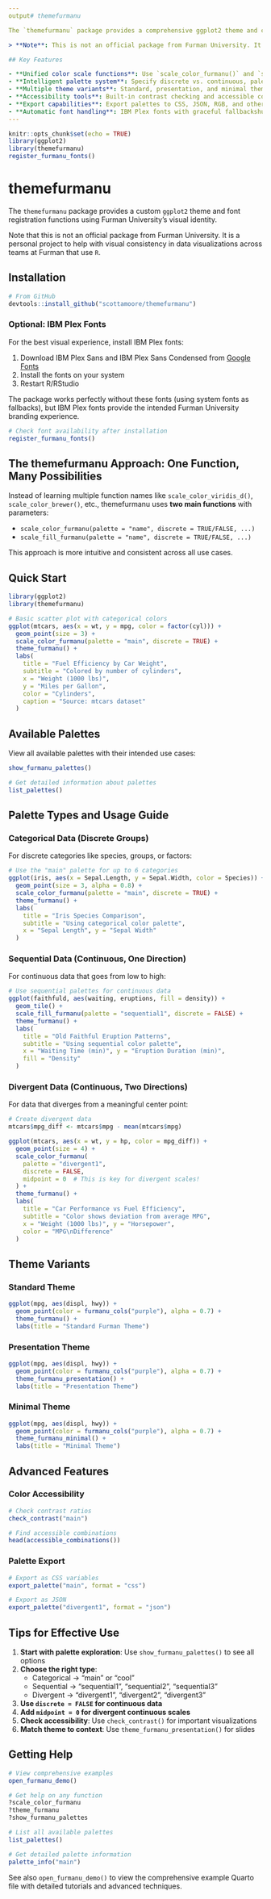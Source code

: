 ```yaml
---
output# themefurmanu

The `themefurmanu` package provides a comprehensive ggplot2 theme and color palette system designed for Furman University's visual identity. Unlike traditional color palette packages that require you to remember different function names, **themefurmanu uses a unified approach** where you specify the palette type and behavior through arguments to a single set of functions.

> **Note**: This is not an official package from Furman University. It is a personal project to help with visual consistency in data visualizations across teams at Furman that use R.

## Key Features

- **Unified color scale functions**: Use `scale_color_furmanu()` and `scale_fill_furmanu()` for all color needs
- **Intelligent palette system**: Specify discrete vs. continuous, palette type, and special options through arguments
- **Multiple theme variants**: Standard, presentation, and minimal themes
- **Accessibility tools**: Built-in contrast checking and accessible color combinations
- **Export capabilities**: Export palettes to CSS, JSON, RGB, and other formats
- **Automatic font handling**: IBM Plex fonts with graceful fallbackshub_document
---
```


```r
knitr::opts_chunk$set(echo = TRUE)
library(ggplot2)
library(themefurmanu)
register_furmanu_fonts()
```

# themefurmanu

The `themefurmanu` package provides a custom `ggplot2` theme and font registration functions using Furman University’s visual identity.

Note that this is not an official package from Furman University. It is a personal project to help with visual consistency in data visualizations across teams at Furman that use `R`.

## Installation

```r
# From GitHub
devtools::install_github("scottamoore/themefurmanu")
```

### Optional: IBM Plex Fonts

For the best visual experience, install IBM Plex fonts:

1. Download IBM Plex Sans and IBM Plex Sans Condensed from [Google Fonts](https://fonts.google.com/specimen/IBM+Plex+Sans)
2. Install the fonts on your system
3. Restart R/RStudio

The package works perfectly without these fonts (using system fonts as fallbacks), but IBM Plex fonts provide the intended Furman University branding experience.

```r
# Check font availability after installation
register_furmanu_fonts()
```

## The themefurmanu Approach: One Function, Many Possibilities

Instead of learning multiple function names like `scale_color_viridis_d()`, `scale_color_brewer()`, etc., themefurmanu uses **two main functions** with parameters:

- `scale_color_furmanu(palette = "name", discrete = TRUE/FALSE, ...)`
- `scale_fill_furmanu(palette = "name", discrete = TRUE/FALSE, ...)`

This approach is more intuitive and consistent across all use cases.

## Quick Start

```r
library(ggplot2)
library(themefurmanu)

# Basic scatter plot with categorical colors
ggplot(mtcars, aes(x = wt, y = mpg, color = factor(cyl))) +
  geom_point(size = 3) +
  scale_color_furmanu(palette = "main", discrete = TRUE) +
  theme_furmanu() +
  labs(
    title = "Fuel Efficiency by Car Weight",
    subtitle = "Colored by number of cylinders",
    x = "Weight (1000 lbs)",
    y = "Miles per Gallon",
    color = "Cylinders",
    caption = "Source: mtcars dataset"
  )
```

## Available Palettes

View all available palettes with their intended use cases:

```r
show_furmanu_palettes()
```

```r
# Get detailed information about palettes
list_palettes()
```

## Palette Types and Usage Guide

### Categorical Data (Discrete Groups)

For discrete categories like species, groups, or factors:

```r
# Use the "main" palette for up to 6 categories
ggplot(iris, aes(x = Sepal.Length, y = Sepal.Width, color = Species)) +
  geom_point(size = 3, alpha = 0.8) +
  scale_color_furmanu(palette = "main", discrete = TRUE) +
  theme_furmanu() +
  labs(
    title = "Iris Species Comparison",
    subtitle = "Using categorical color palette",
    x = "Sepal Length", y = "Sepal Width"
  )
```

### Sequential Data (Continuous, One Direction)

For continuous data that goes from low to high:

```r
# Use sequential palettes for continuous data
ggplot(faithfuld, aes(waiting, eruptions, fill = density)) +
  geom_tile() +
  scale_fill_furmanu(palette = "sequential1", discrete = FALSE) +
  theme_furmanu() +
  labs(
    title = "Old Faithful Eruption Patterns",
    subtitle = "Using sequential color palette",
    x = "Waiting Time (min)", y = "Eruption Duration (min)",
    fill = "Density"
  )
```

### Divergent Data (Continuous, Two Directions)

For data that diverges from a meaningful center point:

```r
# Create divergent data
mtcars$mpg_diff <- mtcars$mpg - mean(mtcars$mpg)

ggplot(mtcars, aes(x = wt, y = hp, color = mpg_diff)) +
  geom_point(size = 4) +
  scale_color_furmanu(
    palette = "divergent1", 
    discrete = FALSE, 
    midpoint = 0  # This is key for divergent scales!
  ) +
  theme_furmanu() +
  labs(
    title = "Car Performance vs Fuel Efficiency",
    subtitle = "Color shows deviation from average MPG",
    x = "Weight (1000 lbs)", y = "Horsepower",
    color = "MPG\nDifference"
  )
```

## Theme Variants

### Standard Theme
```r
ggplot(mpg, aes(displ, hwy)) +
  geom_point(color = furmanu_cols("purple"), alpha = 0.7) +
  theme_furmanu() +
  labs(title = "Standard Furman Theme")
```

### Presentation Theme
```r
ggplot(mpg, aes(displ, hwy)) +
  geom_point(color = furmanu_cols("purple"), alpha = 0.7) +
  theme_furmanu_presentation() +
  labs(title = "Presentation Theme")
```

### Minimal Theme
```r
ggplot(mpg, aes(displ, hwy)) +
  geom_point(color = furmanu_cols("purple"), alpha = 0.7) +
  theme_furmanu_minimal() +
  labs(title = "Minimal Theme")
```

## Advanced Features

### Color Accessibility
```r
# Check contrast ratios
check_contrast("main")

# Find accessible combinations
head(accessible_combinations())
```

### Palette Export
```r
# Export as CSS variables
export_palette("main", format = "css")

# Export as JSON
export_palette("divergent1", format = "json")
```

## Tips for Effective Use

1. **Start with palette exploration**: Use `show_furmanu_palettes()` to see all options
2. **Choose the right type**: 
   - Categorical → "main" or "cool"
   - Sequential → "sequential1", "sequential2", "sequential3"  
   - Divergent → "divergent1", "divergent2", "divergent3"
3. **Use `discrete = FALSE` for continuous data**
4. **Add `midpoint = 0` for divergent continuous scales**
5. **Check accessibility**: Use `check_contrast()` for important visualizations
6. **Match theme to context**: Use `theme_furmanu_presentation()` for slides

## Getting Help

```r
# View comprehensive examples
open_furmanu_demo()

# Get help on any function
?scale_color_furmanu
?theme_furmanu
?show_furmanu_palettes

# List all available palettes
list_palettes()

# Get detailed palette information
palette_info("main")
```

See also `open_furmanu_demo()` to view the comprehensive example Quarto file with detailed tutorials and advanced techniques.
